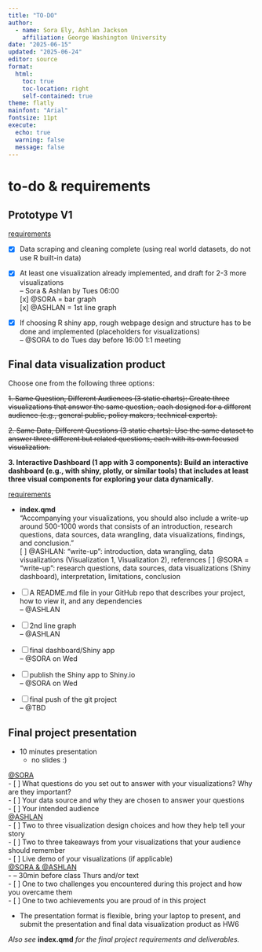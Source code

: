 ```yaml
---
title: "TO-DO"
author:
  - name: Sora Ely, Ashlan Jackson
    affiliation: George Washington University
date: "2025-06-15"
updated: "2025-06-24"
editor: source
format: 
  html:
    toc: true
    toc-location: right
    self-contained: true
theme: flatly
mainfont: "Arial"
fontsize: 11pt
execute:
  echo: true
  warning: false
  message: false
---
```


# to-do & requirements

## Prototype V1

[requirements]{.underline}

- [x] Data scraping and cleaning complete (using real world datasets, do not use R built-in data)

- [x] At least one visualization already implemented, and draft for 2-3 more visualizations\
      -- Sora & Ashlan by Tues 06:00\
      [x] @SORA = bar graph\
      [x] @ASHLAN = 1st line graph\

- [x] If choosing R shiny app, rough webpage design and structure has to be done and implemented (placeholders for visualizations)\
      -- @SORA to do Tues day before 16:00 1:1 meeting

## Final data visualization product

Choose one from the following three options:

~~1. Same Question, Different Audiences (3 static charts): Create three visualizations that answer the same question, each designed for a different audience (e.g., general public, policy makers, technical experts).~~

~~2. Same Data, Different Questions (3 static charts): Use the same dataset to answer three different but related questions, each with its own focused visualization.~~

**3. Interactive Dashboard (1 app with 3 components): Build an interactive dashboard (e.g., with shiny, plotly, or similar tools) that includes at least three visual components for exploring your data dynamically.**

[requirements]{.underline}

- **index.qmd**\
  "Accompanying your visualizations, you should also include a write-up around 500-1000 words that consists of an introduction, research questions, data sources, data wrangling, data visualizations, findings, and conclusion."\
    [ ] @ASHLAN: "write-up": introduction, data wrangling, data visualizations (Visualization 1, Visualization 2), references
    [ ] @SORA = "write-up": research questions, data sources, data visualizations (Shiny dashboard), interpretation, limitations, conclusion
      
- [ ] A README.md file in your GitHub repo that describes your project, how to view it, and any dependencies\
      -- @ASHLAN\

- [ ] 2nd line graph\
      -- @ASHLAN\

- [ ] final dashboard/Shiny app\
      -- @SORA on Wed\

- [ ] publish the Shiny app to Shiny.io\
      -- @SORA on Wed\
    
- [ ] final push of the git project\
      -- @TBD

## Final project presentation

- 10 minutes presentation
  - no slides :)

[@SORA]{.underline}\
- [ ] What questions do you set out to answer with your visualizations? Why are they important?\
- [ ] Your data source and why they are chosen to answer your questions\
- [ ] Your intended audience\
[@ASHLAN]{.underline}\
- [ ] Two to three visualization design choices and how they help tell your story\
- [ ] Two to three takeaways from your visualizations that your audience should remember\
- [ ] Live demo of your visualizations (if applicable)\
[@SORA & @ASHLAN]{.underline}\
- -- 30min before class Thurs and/or text\
- [ ] One to two challenges you encountered during this project and how you overcame them\
- [ ] One to two achievements you are proud of in this project\

- The presentation format is flexible, bring your laptop to present, and submit the presentation and final data visualization product as HW6

*Also see* **index.qmd** *for the final project requirements and deliverables.*